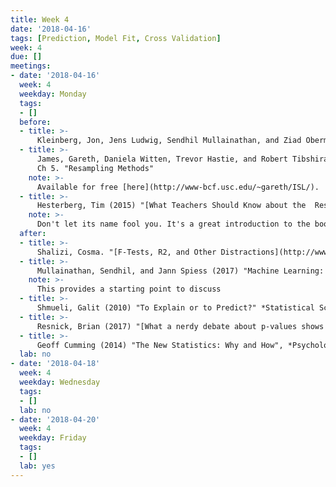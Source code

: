 ```yaml
---
title: Week 4
date: '2018-04-16'
tags: [Prediction, Model Fit, Cross Validation]
week: 4
due: []
meetings:
- date: '2018-04-16'
  week: 4
  weekday: Monday
  tags:
  - []
  before:
  - title: >-
      Kleinberg, Jon, Jens Ludwig, Sendhil Mullainathan, and Ziad Obermeyer (2015) "Prediction Policy Problems"  [DOI:10.1257/aer.p20151023](https://dx.doi.org/10.1257/aer.p20151023)
  - title: >-
      James, Gareth, Daniela Witten, Trevor Hastie, and Robert Tibshirani (2013) *An Introduction to Statistical Learning with Applications in R*, 
      Ch 5. "Resampling Methods"
    note: >-
      Available for free [here](http://www-bcf.usc.edu/~gareth/ISL/).
  - title: >- 
      Hesterberg, Tim (2015) "[What Teachers Should Know about the  Resampling in the Undergraduate Statistics Curriculum](https://arxiv.org/pdf/1411.5279.pdf)"
    note: >-
      Don't let its name fool you. It's a great introduction to the bootstrap.
  after:
  - title: >-
      Shalizi, Cosma. "[F-Tests, R2, and Other Distractions](http://www.stat.cmu.edu/~cshalizi/mreg/15/lectures/10/lecture-10.pdf)"
  - title: >-
      Mullainathan, Sendhil, and Jann Spiess (2017) "Machine Learning: An Applied Econometric Approach", *Journal of Economic Perspectives* [DOI:10.1257/jep.31.2.87](https://dx.doi.org/10.1257/jep.31.2.87)
    note: >-
      This provides a starting point to discuss 
  - title: >-
      Shmueli, Galit (2010) "To Explain or to Predict?" *Statistical Science* [DOI:10.1214/10-STS330](https://dx.doi.org/10.1214/10-STS330)
  - title: >-
      Resnick, Brian (2017) "[What a nerdy debate about p-values shows about science — and how to fix it](https://www.vox.com/science-and-health/2017/7/31/16021654/p-values-statistical-significance-redefine-0005)", vox.com.
  - title: >-
      Geoff Cumming (2014) "The New Statistics: Why and How", *Psychological Science* [DOI:10.1177/0956797613504966](https://dx.doi.org/10.1177/0956797613504966)
  lab: no
- date: '2018-04-18'
  week: 4
  weekday: Wednesday
  tags:
  - []
  lab: no
- date: '2018-04-20'
  week: 4
  weekday: Friday
  tags:
  - []
  lab: yes
---
```


